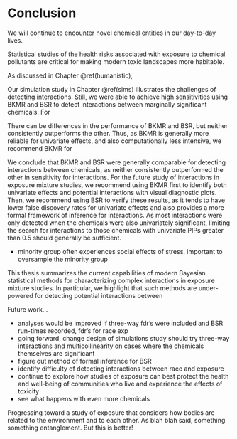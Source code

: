 # Conclusion {-}

We will continue to encounter novel chemical entities in our day-to-day lives. 

Statistical studies of the health risks associated with exposure to chemical pollutants are critical for making modern toxic landscapes more habitable. 

As discussed in Chapter \@ref(humanistic), 

Our simulation study in Chapter \@ref(sims) illustrates the challenges of detecting interactions. Still, we were able to achieve high sensitivities using BKMR and BSR to detect interactions between marginally significant chemicals. For 

There can be differences in the performance of BKMR and BSR, but neither consistently outperforms the other. Thus, as BKMR is generally more reliable for univariate effects, and also computationally less intensive, we recommend BKMR for 

We conclude that BKMR and BSR were generally comparable for detecting interactions between chemicals, as neither consistently outperformed the other in sensitivity for interactions. For the future study of interactions in exposure mixture studies, we recommend using BKMR first to identify both univariate effects and potential interactions with visual diagnostic plots. Then, we recommend using BSR to verify these results, as it tends to have lower false discovery rates for univariate effects and also provides a more formal framework of inference for interactions. As most interactions were only detected when the chemicals were also univariately significant, limiting the search for interactions to those chemicals with univariate PIPs greater than 0.5 should generally be sufficient. 

- minority group often experiences social effects of stress. important to oversample the minority group 

This thesis summarizes the current capabilities of modern Bayesian statistical methods for characterizing complex interactions in exposure mixture studies. In particular, we highlight that such methods are under-powered for detecting potential interactions between 

Future work...

- analyses would be improved if three-way fdr's were included and BSR run-times recorded, fdr's for race exp
- going forward, change design of simulations study should try three-way interactions and multicollinearity on cases where the chemicals themselves are significant
- figure out method of formal inference for BSR
- identify difficulty of detecting interactions between race and exposure
- continue to explore how studies of exposure can best protect the health and well-being of communities who live and experience the effects of toxicity
- see what happens with even more chemicals

Progressing toward a study of exposure that considers how bodies are related to the environment and to each other. As blah blah said, something something entanglement. But this is better!